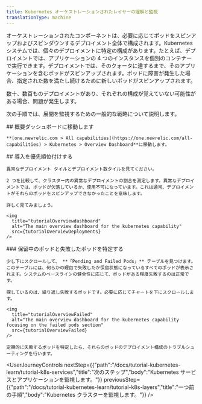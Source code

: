 ```yaml
---
title: Kubernetes オーケストレーションされたレイヤーの理解と監視
translationType: machine
---
```





オーケストレーションされたコンポーネントは、必要に応じてポッドをスピンアップおよびスピンダウンするデプロイメント全体で構成されます。Kubernetes システムでは、個々のデプロイメントに特定の構成があります。たとえば、デプロイメントでは、アプリケーションの 4 つのインスタンスを個別のコンテナーで実行できます。デプロイメントでは、そのクォータに達するまで、そのアプリケーションを含むポッドがスピンアップされます。ポッドに障害が発生した場合、指定された数を満たし続けるために新しいポッドがスピンアップされます。

数十、数百ものデプロイメントがあり、それぞれの構成が覚えていない可能性がある場合、問題が発生します。

次の手順では、展開を監視するための一般的な戦略について説明します。

<Steps>
  <Step>
    ## 概要ダッシュボードに移動します

    **[one.newrelic.com > All capabilities](https://one.newrelic.com/all-capabilities) > Kubernetes > Overview Dashboard**に移動します。  

  </Step>

  <Step>
    ## 導入を優先順位付けする

    異常なデプロイメント タイルとデプロイメント数タイルを見てください。

    2 つを比較して、クラスター内の異常なデプロイメントの割合を測定します。異常なデプロイメントでは、ポッドが欠落しているか、使用不可になっています。これは通常、デプロイメントがそれらのポッドをスピンアップできなかったことを意味します。

    詳しく見てみましょう。

    <img
      title="tutorialOverviewdashboard"
      alt="The main overview dashboard for the kubernetes capability"
      src={tutorialOverviewDeployments}
    />
  </Step>

  <Step>
    ### 保留中のポッドと失敗したポッドを特定する

    少し下にスクロールして、 **「Pending and Failed Pods」** テーブルを見つけます。このテーブルには、何らかの理由で失敗したか保留状態になっているすべてのポッドが表示されます。システムのベースラインの健全性に応じて、ポッドがある程度失敗するのは正常です。

    探しているのは、繰り返し失敗するポッドです。必要に応じてチャートを下にスクロールします。

    <img
      title="tutorialOverviewFailed"
      alt="The main overview dashboard for the kubernetes capability focusing on the failed pods section"
      src={tutorialOverviewFailed}
    />

    定期的に失敗するポッドを特定したら、それらのポッドのデプロイメント構成のトラブルシューティングを行います。
  </Step>
</Steps>

<UserJourneyControls
  nextStep={{"path":"/docs/tutorial-kubernetes-learn/tutorial-k8s-services","title":"次のステップ","body":"Kubernetes サービスとアプリケーションを監視します。"}}
  previousStep={{"path":"/docs/tutorial-kubernetes-learn/tutorial-k8s-layers","title":"一つ前の手順","body":"Kubernetes クラスターを監視します。"}}
/>